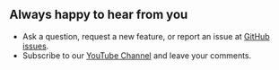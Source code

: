 
## Always happy to hear from you

- Ask a question, request a new feature, or report an issue at [GitHub issues](https://github.com/volkovlabs/business-calendar/issues).
- Subscribe to our [YouTube Channel](https://youtube.com/@volkovlabs) and leave your comments.

<Sponsor />
